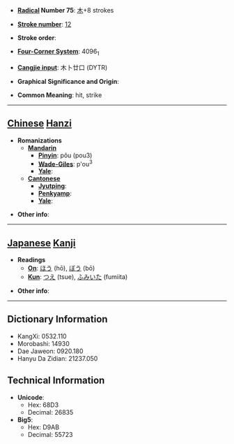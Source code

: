 * '''[[Wiktionary:Chinese radical index| Radical]] Number 75''': [[Wiktionary:Chinese radical index 木|木]]+8 strokes

* '''[[Wiktionary:Chinese total strokes index|Stroke number]]''': [[Wiktionary:Chinese total strokes index 12|12]]

* '''Stroke order''': 

* '''[[Wiktionary:Chinese four corner index|Four-Corner System]]''': 4096<sub>1</sub>

* '''[[Wiktionary:Chinese Cangjie index|Cangjie input]]''': 木卜廿口 (DYTR)

* '''Graphical Significance and Origin''': 

* '''Common Meaning''': hit, strike

----

== [[Chinese]] [[Hanzi]] ==

* '''Romanizations'''
** '''[[Mandarin]]'''
*** '''[[Pinyin]]''': pǒu (pou3)
*** '''[[Wade-Giles]]''': p'ou<sup>3</sup>
*** '''[[Yale]]''': 
** '''[[Cantonese]]'''
*** '''[[Jyutping]]''':
*** '''[[Penkyamp]]''': 
*** '''[[Yale]]''': 

* '''Other info''': 

----

== [[Japanese]] [[Kanji]] ==

* '''Readings'''
** '''[[On]]''': [[ほう]] (hō), [[ぼう]] (bō)
** '''[[Kun]]''': [[つえ]] (tsue), [[ふみいた]] (fumiita)

* '''Other info''':  

----

== Dictionary Information ==

* KangXi: 0532.110
* Morobashi: 14930
* Dae Jaweon: 0920.180
* Hanyu Da Zidian: 21237.050

== Technical Information ==

* '''Unicode''':
** Hex: 68D3
** Decimal: 26835
* '''Big5''':
** Hex: D9AB
** Decimal: 55723